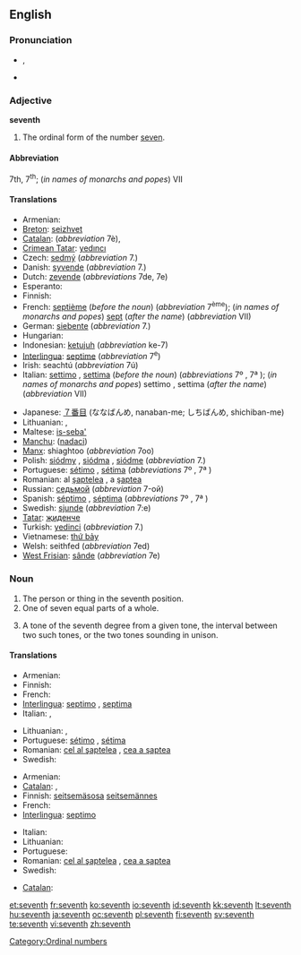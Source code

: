 {{wikipedia}}
==English==
{{ordinalbox|en|6th|7th|8th|sixth|eighth|card=seven}}

===Pronunciation===
* {{a|UK|US}} {{IPA|/sɛv.nθ/}}, {{SAMPA|/sEv.nT/}}
* {{audio|en-us-seventh.ogg|Audio (US)}}

===Adjective===
'''seventh'''

# The ordinal form of the number [[seven]].

====Abbreviation====
7th, 7<sup>th</sup>; (''in names of monarchs and popes'') VII

====Translations====
{{trans-top|ordinal form of the number seven}}
* Armenian: {{t|hy|յոթերորդ|sc=Armn|tr=yot'erord}}
* [[Breton]]: [[seizhvet]]
* [[Catalan]]: {{t-|ca|setè|m}} (''abbreviation'' 7è), {{t-|ca|sèptim|m}}
* [[Crimean Tatar]]: [[yedıncı]]
* Czech: [[sedmý]] (''abbreviation'' 7.)
* Danish: [[syvende]] (''abbreviation'' 7.)
* Dutch: [[zevende]] (''abbreviations'' 7de, 7e)
* Esperanto: {{t-|eo|sepa|xs=Esperanto}}
* Finnish: {{t+|fi|seitsemäs}}
* French: [[septième]] (''before the noun'') (''abbreviation'' 7<sup>ème</sup>); (''in names of monarchs and popes'') [[sept]] (''after the name'') (''abbreviation'' VII)
* German: [[siebente]] (''abbreviation'' 7.)
* Hungarian: {{t+|hu|hetedik}}
* Indonesian: [[ketujuh]] (''abbreviation'' ke-7)
* [[Interlingua]]: [[septime]] (''abbreviation'' 7<sup>e</sup>)
* Irish: seachtú (''abbreviation'' 7ú)
* Italian: [[settimo]] {{m}}, [[settima]] {{f}} (''before the noun'') (''abbreviations'' 7º {{m}}, 7ª {{f}}); (''in names of monarchs and popes'') settimo {{m}}, settima {{f}} (''after the name'') (''abbreviation'' VII)
{{trans-mid}}
* Japanese: [[７番目]] (ななばんめ, nanaban-me; しちばんめ, shichiban-me)
* Lithuanian: {{t+|lt|septintas|m|xs=Lithuanian}}, {{t+|lt|septinta|f|xs=Lithuanian}}
* Maltese: [[is-seba']]
* [[Manchu]]: ([[nadaci]])
* [[Manx]]: shiaghtoo (''abbreviation'' 7oo)
* Polish: [[siódmy]] {{m}}, [[siódma]] {{f}}, [[siódme]] {{n}} (''abbreviation'' 7.)
* Portuguese: [[sétimo]] {{m}}, [[sétima]] {{f}} (''abbreviations'' 7º {{m}}, 7ª {{f}})
* Romanian: al [[şaptelea]] {{m}}, a [[şaptea]] {{f}}
* Russian: [[седьмой]] (''abbreviation'' 7-ой)
* Spanish: [[séptimo]] {{m}}, [[séptima]] {{f}} (''abbreviations'' 7º {{m}}, 7ª {{f}})
* Swedish: [[sjunde]] (''abbreviation'' 7:e)
* [[Tatar]]: [[җиденче]]
* Turkish: [[yedinci]] (''abbreviation'' 7.)
* Vietnamese: [[thứ bảy]]
* Welsh: seithfed (''abbreviation'' 7ed)
* [[West Frisian]]: [[sânde]] (''abbreviation'' 7e)
{{trans-bottom}}

===Noun===
{{en-noun}}

# The person or thing in the seventh position.
# One of seven equal parts of a whole.
# {{music}} A tone of the seventh degree from a given tone, the interval between two such tones, or the two tones sounding in unison. 

====Translations====
{{trans-top|something in the seventh position}}
* Armenian: {{t|hy|յոթերորդ|sc=Armn|tr=yot'erord}}
* Finnish: {{t+|fi|seitsemäs}}
* French: {{t+|fr|septième|m|f}}
* [[Interlingua]]: [[septimo]] {{m}}, [[septima]] {{f}}
* Italian: {{t+|it|settimo|m}}, {{t-|it|settima|f}}
{{trans-mid}}
* Lithuanian: {{t+|lt|septintas|m|xs=Lithuanian}}, {{t+|lt|septinta|f|xs=Lithuanian}}
* Portuguese: [[sétimo]] {{m}}, [[sétima]] {{f}}
* Romanian: [[cel al şaptelea]] {{m}}, [[cea a şaptea]] {{f}}
* Swedish: {{t+|sv|sjua|c}}
{{trans-bottom}}

{{trans-top|one of seven equal parts of a whole}}
* Armenian: {{t|hy|յոթերորդ|sc=Armn|tr=yot'erord}}
* [[Catalan]]: {{t-|ca|setè|m}}, {{t-|ca|sèptim|m}}
* Finnish: [[seitsemäsosa]] [[seitsemännes]]
* French: {{t+|fr|septième|m}}
* [[Interlingua]]: [[septimo]]
{{trans-mid}}
* Italian: {{t+|it|settimo|m}}
* Lithuanian: {{t+|lt|septintadalis|m|xs=Lithuanian}}
* Portuguese: {{t+|pt|sétimo|m}}
* Romanian: [[cel al şaptelea]] {{m}}, [[cea a şaptea]] {{f}}
* Swedish: {{t-|sv|sjundedel|c}}
{{trans-bottom}}

{{trans-top|musical interval}}
* [[Catalan]]: {{t-|ca|sèptima|f}}
{{trans-mid}}
{{trans-bottom}}

[[Category:Ordinal numbers]]

[[et:seventh]]
[[fr:seventh]]
[[ko:seventh]]
[[io:seventh]]
[[id:seventh]]
[[kk:seventh]]
[[lt:seventh]]
[[hu:seventh]]
[[ja:seventh]]
[[oc:seventh]]
[[pl:seventh]]
[[fi:seventh]]
[[sv:seventh]]
[[te:seventh]]
[[vi:seventh]]
[[zh:seventh]]